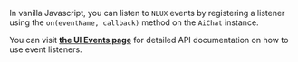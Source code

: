 In vanilla Javascript, you can listen to `NLUX` events by registering a listener
using the `on(eventName, callback)` method on the `AiChat` instance.

You can visit [**the UI Events page**](/api/ui/events) for detailed API documentation
on how to use event listeners.
